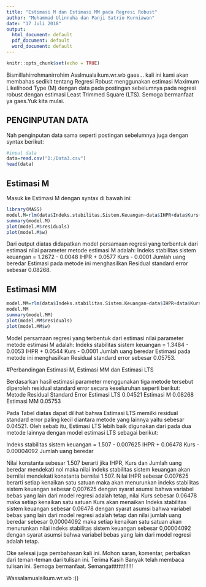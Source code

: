---
title: "Estimasi M dan Estimasi MM pada Regresi Robust"
author: "Muhammad Ulinnuha dan Panji Satrio Kurniawan"
date: "17 Juli 2018"
output:
  html_document: default
  pdf_document: default
  word_document: default
---

```{r setup, include=FALSE}
knitr::opts_chunk$set(echo = TRUE)
```

Bismillahirrohmanirrohim
Asslmualaikum.wr.wb gaes... kali ini kami akan membahas sedikit tentang Regresi Robust menggunakan estimasi Maximum Likelihood Type (M) dengan data pada postingan sebelumnya pada regresi robust dengan estimasi Least Trimmed Square (LTS). Semoga bermanfaat ya gaes.Yuk kita mulai.

## PENGINPUTAN DATA

Nah penginputan data sama seperti postingan sebelumnya juga dengan syntax berikut:
```{r}
#input data
data=read.csv("D:/Data3.csv")
head(data)
```

## Estimasi M

Masuk ke Estimasi M dengan syntax di bawah ini:

```{r warning=FALSE, message = FALSE}
library(MASS)
model.M=rlm(data$Indeks.stabilitas.Sistem.Keuangan~data$IHPR+data$Kurs+data$Jumlah.uang.beredar, method="M")
summary(model.M)
plot(model.M$residuals)
plot(model.M$w)
```

Dari output diatas didapatkan model persamaan regresi yang terbentuk dari estimasi nilai parameter metode estimasi M adalah:
Indeks stabilitas sistem keuangan = 1.2672 - 0.0048 IHPR + 0.0577 Kurs - 0.0001 Jumlah uang beredar
Estimasi pada metode ini menghasilkan Residual standard error sebesar 0.08268.

## Estimasi MM

```{r warning=FALSE, message = FALSE}
model.MM=rlm(data$Indeks.stabilitas.Sistem.Keuangan~data$IHPR+data$Kurs+data$Jumlah.uang.beredar, method= "MM")
model.MM
summary(model.MM)
plot(model.MM$residuals)
plot(model.MM$w)
```

Model persamaan regresi yang terbentuk dari estimasi nilai parameter metode estimasi M adalah:
Indeks stabilitas sistem keuangan = 1.3484 - 0.0053 IHPR + 0.0544 Kurs - 0.0001 Jumlah uang beredar
Estimasi pada metode ini menghasilkan Residual standard error sebesar 0.05753.

#Perbandingan Estimasi M, Estimasi MM dan Estimasi LTS

Berdasarkan hasil estimasi parameter menggunakan tiga metode tersebut diperoleh residual standard error secara keseluruhan seperti berikut:
Metode	        Residual Standard Error
Estimasi LTS	  0.04521
Estimasi M	    0.08268
Estimasi MM	    0.05753

Pada Tabel diatas dapat dilihat bahwa Estimasi LTS memilki residual standard error paling kecil diantara metode yang lainnya yaitu sebesar 0.04521. Oleh sebab itu, Estimasi LTS lebih baik digunakan dari pada dua metode lainnya dengan model estimasi LTS sebagai berikut:

Indeks stabilitas sistem keuangan = 1.507 - 0.007625 IHPR + 0.06478 Kurs - 0.00004092 Jumlah uang beredar

Nilai konstanta sebesar 1.507 berarti jika IHPR, Kurs dan Jumlah uang beredar mendekati nol maka nilai indeks stabilitas sistem keuangan akan bernilai mendekati konstanta bernilai 1.507. Nilai IHPR sebesar 0.007625 berarti setiap kenaikan satu satuan maka akan menurunkan indeks stabilitas sistem keuangan sebesar 0,007625 dengan syarat asumsi bahwa variabel bebas yang lain dari model regresi adalah tetap, nilai Kurs sebesar 0.06478 maka setiap kenaikan satu satuan Kurs akan menaikan Indeks stabilitas sistem keuangan sebesar 0.06478 dengan syarat asumsi bahwa variabel bebas yang lain dari model regresi adalah tetap dan nilai jumlah uang beredar sebesar 0,00004092 maka setiap kenaikan satu satuan akan menurunkan nilai indeks stabilitas sistem keuangan sebesar 0,00004092 dengan syarat asumsi bahwa variabel bebas yang lain dari model regresi adalah tetap.

Oke selesai juga pembahasan kali ini. Mohon saran, komentar, perbaikan dari teman-teman dari tulisan ini. Terima Kasih Banyak telah membaca tulisan ini. Semoga bermanfaat. Semangattttttt!!!!!!

Wassalamualaikum.wr.wb :))